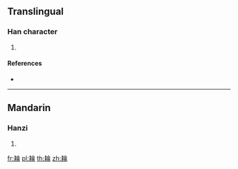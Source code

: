 {{character info/new}}
==Translingual==

===Han character===
{{Han char|rn=127|rad=耒|as=08|sn=14|four=|canj=QDOMB}}

# {{defn|Han|sort=耒08}}

====References====
* {{Han ref|kx=0963.270|dkj=28938|dj=1411.290|hdz=42773.130|uh=8023|ud=32803}}

----

==Mandarin==

===Hanzi===
{{cmn-hanzi|pin=[[lǔn]] ([[lun3]])|wg=lun<sup>3</sup>}}

# {{defn|lang=cmn|sort=耒08}}

[[fr:耣]]
[[pl:耣]]
[[th:耣]]
[[zh:耣]]